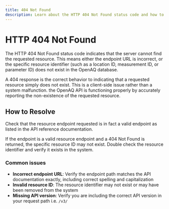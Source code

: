 ```yaml
---
title: 404 Not Found
description: Learn about the HTTP 404 Not Found status code and how to solve common causes of this error in the OpenAQ API.
---
```




# HTTP 404 Not Found

The HTTP 404 Not Found status code indicates that the server cannot find the
requested resource. This means either the endpoint URL is incorrect, or the
specific resource identifier (such as a location ID, measurement ID, or parameter ID)
does not exist in the OpenAQ database.

A 404 response is the correct behavior to indicating that a requested resource
simply does not exist. This is a client-side issue rather than a system
malfunction. the OpenAQ API is functioning properly by accurately reporting the
non-existence of the requested resource.

## How to Resolve

Check that the resource endpoint requested is in fact a valid endpoint as listed
in the API reference documentation. 

If the endpoint is a valid resource endpoint and a 404 Not Found is returned,
the specific resource ID may not exist. Double check the resource identifier and
verify it exists in the system.

### Common issues

- **Incorrect endpoint URL**: Verify the endpoint path matches the API documentation exactly, including correct spelling and capitalization
- **Invalid resource ID**: The resource identifier may not exist or may have been removed from the system
- **Missing API version**: Verify you are including the correct API version in your request path i.e. `/v3/`

<FeedbackForm />
